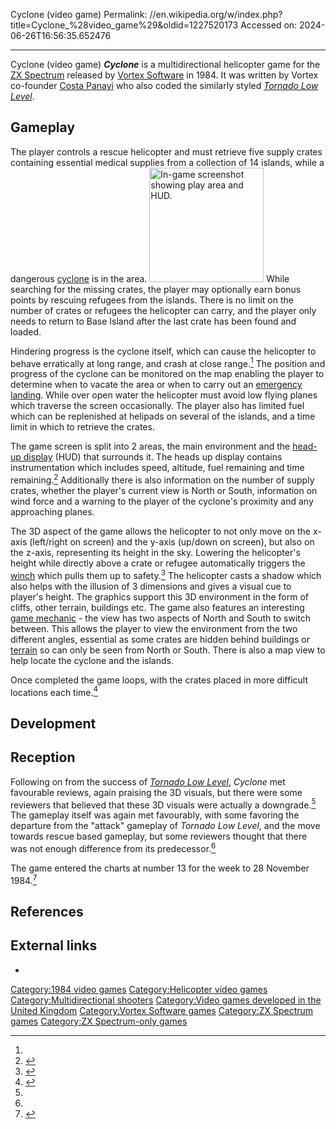 Cyclone (video game)
Permalink: //en.wikipedia.org/w/index.php?title=Cyclone_%28video_game%29&oldid=1227520173
Accessed on: 2024-06-26T16:56:35.652476



------
Cyclone (video game)
{{Infobox video game
| title = Cyclone
| image = Cyclone ZX Spectrum Cover Art.jpg
| developer = [[Vortex Software]]
| publisher = Vortex Software
| designer = [[Costa Panayi]]
| engine = 
| released = 1984
| genre = [[Multidirectional shooter]]
| modes = [[Single-player]]
| platforms = [[ZX Spectrum]]
}}
'''''Cyclone''''' is a multidirectional helicopter game for the [[ZX Spectrum]] released by [[Vortex Software]] in 1984. It was written by Vortex co-founder [[Costa Panayi]] who also coded the similarly styled ''[[Tornado Low Level]]''.

==Gameplay==
The player controls a rescue helicopter and must retrieve five supply crates containing essential medical supplies from a collection of 14 islands, while a dangerous [[cyclone]] is in the area.
[[File:Zx cyclone over skeg island.png|left|thumb|183x183px|In-game screenshot showing play area and HUD.]]
While searching for the missing crates, the player may optionally earn bonus points by rescuing refugees from the islands. There is no limit on the number of crates or refugees the helicopter can carry, and the player only needs to return to Base Island after the last crate has been found and loaded.

Hindering progress is the cyclone itself, which can cause the helicopter to behave erratically at long range, and crash at close range.<ref name="PCG"/> The position and progress of the cyclone can be monitored on the map enabling the player to determine when to vacate the area or when to carry out an [[emergency landing]]. While over open water the helicopter must avoid low flying planes which traverse the screen occasionally. The player also has limited fuel which can be replenished at helipads on several of the islands, and a time limit in which to retrieve the crates.

The game screen is split into 2 areas, the main environment and the [[head-up display]] (HUD) that surrounds it. The heads up display contains instrumentation which includes speed, altitude, fuel remaining and time remaining.<ref name="cvg">{{Cite book|url=https://archive.org/details/computer-and-videogames-040/page/n39/mode/2up|title=Computer and Video Games Magazine Issue 040|date=February 1985}}</ref> Additionally there is also information on the number of supply crates, whether the player's current view is North or South, information on wind force and a warning to the player of the cyclone's proximity and any approaching planes.

The 3D aspect of the game allows the helicopter to not only move on the x-axis (left/right on screen) and the y-axis (up/down on screen), but also on the z-axis, representing its height in the sky. Lowering the helicopter's height while directly above a crate or refugee automatically triggers the [[winch]] which pulls them up to safety.<ref>{{Cite book|url=http://archive.org/details/11-big-k-magazine|title=Big-K-Magazine Issue 11|date=February 1985}}</ref> The helicopter casts a shadow which also helps with the illusion of 3 dimensions and gives a visual cue to player's height. The graphics support this 3D environment in the form of cliffs, other terrain, buildings etc. The game also features an interesting [[Game mechanics|game mechanic]] - the view has two aspects of North and South to switch between. This allows the player to view the environment from the two different angles, essential as some crates are hidden behind buildings or [[terrain]] so can only be seen from North or South. There is also a map view to help locate the cyclone and the islands.

Once completed the game loops, with the crates placed in more difficult locations each time.<ref name="PCG">{{cite news|url=https://archive.org/details/personalcomputergames-magazine-15/page/n32/mode/1up?view=theater|title=Cyclone review|last=Anderson|first=Chris|date=February 1985|work=[[Personal Computer Games]]|publisher=[[Nielsen Holdings|VNU]]|pages=32,33|access-date=12 February 2024}}</ref>

==Development==
{{Empty section|date=June 2019}}

==Reception==
{{VG reviews
| rev1 = ''[[Computer and Video Games]]''
| rev1Score = 35/40<ref name="cvg" />
| rev2 = ''[[Crash (magazine)]]''
| rev2Score = 79%<ref name=crash>{{Cite magazine|url=https://archive.org/details/crash-magazine-12/page/n75|magazine=Crash|title=Cyclone|issue=12|page=76|publisher=Newsfield|date=December 1984|access-date=6 June 2024}}</ref>
| rev3 = ''Home Computing Weekly''
| rev3Score = 5/5<ref>{{Cite book|url=https://archive.org/details/home-computing-weekly-094/page/n19|title=Home Computing Weekly Issue 94|date=January 1985}}</ref>
| rev4 = ''[[Sinclair User]]''
| rev4Score = 8/10<ref name=su34>{{Cite magazine|url=https://archive.org/details/sinclair-user-magazine-034/page/n35|magazine=Sinclair User|issue=34|page=37|date=January 1985|title=Here comes the chopper!|publisher=EMAP|access-date=6 June 2024}}</ref>
| award1Pub = ''C+VG''
| award1 = Game of the Month<ref name="cvg" />
}}

Following on from the success of ''[[Tornado Low Level]]'', ''Cyclone'' met favourable reviews, again praising the 3D visuals, but there were some reviewers that believed that these 3D visuals were actually a downgrade.<ref name=su34 /> The gameplay itself was again met favourably, with some favoring the departure from the "attack" gameplay of ''Tornado Low Level'', and the move towards rescue based gameplay, but some reviewers thought that there was not enough difference from its predecessor.<ref name=crash />

The game entered the charts at number 13 for the week to 28 November 1984.<ref name='pcncharts'>{{cite magazine |title=Charts|magazine=Personal Computer News|issue=0|publisher=VNU|date=8 December 1984|page=5|url=https://archive.org/details/PersonalComputerNews/PersonalComputerNews090-08Dec1984/page/n5/mode/2up|access-date=22 February 2024}}</ref>

==References==
{{reflist}}

==External links==
* {{WoS game|id=0001206|name=Cyclone}}

[[Category:1984 video games]]
[[Category:Helicopter video games]]
[[Category:Multidirectional shooters]]
[[Category:Video games developed in the United Kingdom]]
[[Category:Vortex Software games]]
[[Category:ZX Spectrum games]]
[[Category:ZX Spectrum-only games]]